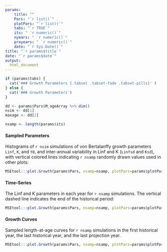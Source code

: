 ---
params: 
    title: ""
    Pars: "`r list()`"
    plotPars: "`r list()`"
    tabs: "`r TRUE`"
    its: " `r numeric()`"
    nyears: " `r numeric()`"
    proyears: " `r numeric()`"
    date: "`r Sys.Date()`"
title: "`r params$title`"
date: "`r params$date`"
output:
  html_document
---


```{r, echo=FALSE, results="asis"}
if (params$tabs) {
  cat('### Growth Parameters {.tabset .tabset-fade .tabset-pills}' )
} else {
  cat('### Growth Parameters')
}

dd <- params$Pars$M_ageArray %>% dim()
nsim <- dd[1]
maxage <- dd[2]

nsamp <- length(params$its)
```

#### Sampled Parameters 
Histograms of `r nsim` simulations of von Bertalanffy growth parameters `Linf`, `K`, and `t0`, and inter-annual variability in Linf and K (`Linfsd` and `Ksd`), with vertical colored lines indicating `r nsamp` randomly drawn values used in other plots:

```{r, echo=FALSE}
MSEtool:::plot.Growth(params$Pars, nsamp=nsamp, plotPars=params$plotPars, plot.num=1)
```

#### Time-Series
The Linf and K parameters in each year for `r nsamp` simulations. The vertical dashed line indicates the end of the historical period:

```{r, echo=FALSE}
MSEtool:::plot.Growth(params$Pars, nsamp=nsamp, plotPars=params$plotPars, plot.num=2)
```

#### Growth Curves
Sampled length-at-age curves for `r nsamp` simulations in the first historical year, the last historical year, and the last projection year.

```{r, echo=FALSE}
MSEtool:::plot.Growth(params$Pars, nsamp=nsamp, plotPars=params$plotPars, plot.num=3)
```

